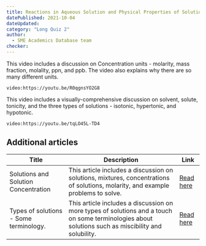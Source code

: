 ```yaml
---
title: Reactions in Aqueous Solution and Physical Properties of Solutions  [videos & articles]
datePublished: 2021-10-04
dateUpdated: 
category: "Long Quiz 2"
author: 
  - SME Academics Database team
checker: 
---
```


This video includes a discussion on Concentration units - molarity, mass fraction, molality, ppn, and ppb. The video also explains why there are so many different units. 

`video:https://youtu.be/R0qgnsYO2G8`

This video includes a visually-comprehensive discussion on  solvent, solute, tonicity, and the three types of solutions - isotonic, hypertonic, and hypotonic. 

`video:https://youtu.be/tqLO45L-TD4`


## Additional articles

| Title | Description | Link
| --- | --- | --- 
| Solutions and Solution Concentration  | This article includes a discussion on solutions, mixtures, concentrations of solutions, molarity, and example problems to solve.  | [Read here](https://chem.libretexts.org/Courses/Oregon_Tech_PortlandMetro_Campus/OT_-_PDX_-_Metro%3A_General_Chemistry_I/06%3A_Aqueous_Reactions/6.01%3A_Solutions_and_Solution_Concentration)
| Types of solutions - Some terminology.  | This article includes a discussion on more types of solutions and a touch on some terminologies about solutions such as miscibility and solubility.  | [Read here](https://chem.libretexts.org/Bookshelves/General_Chemistry/Map%3A_General_Chemistry_(Petrucci_et_al.)/13%3A_Solutions_and_their_Physical_Properties/13.01%3A_Types_of_Solutions%3A_Some_Terminology)